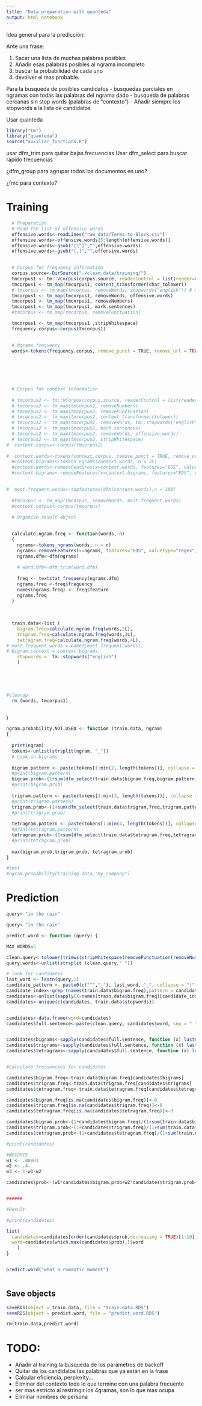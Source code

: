 ```yaml
---
title: "Data preparation with quanteda"
output: html_notebook
---
```




Idea general para la predicción:

Ante una frase: 

1.	Sacar una lista de muchas palabras posibles
2.	Añadir esas palabras posibles al ngrama incompleto
3.	buscar la probabilidad de cada uno 
4.	devolver el mas probable.


Para la busqueda de posibles candidatos
- busquedas parciales en ngramas con todas las palabras del  ngrama dado
- busqueda de palabras cercanas sin stop words (palabras de “contexto”) 
- Añadir siempre los stopwords a la lista de candidatos 
 
Usar quanteda

```r
library("tm")
library("quanteda")
source("auxiliar_functions.R")
```



usar dfm_trim para quitar bajas frecuencias
Usar dfm_select para buscar rápido frecuencias

¿dfm_group para agrupar todos los documentos en uno?


¿fmc para contexto?




#  Training

```r

  # Preparation
  # Read the list of offensive words 
  offensive.words<-readLines("raw_data/Terms-to-Block.csv")
  offensive.words<-offensive.words[5:length(offensive.words)]
  offensive.words<-gsub("[\"]","",offensive.words)
  offensive.words<-gsub("[,]","",offensive.words)  

  
  # Corpus for frequency information
  corpus.source<-DirSource("./clean_data/training/")
  tmcorpus1 <- tm::VCorpus(corpus.source, readerControl = list(reader=readPlain,language = "en"))
  tmcorpus1 <- tm_map(tmcorpus1, content_transformer(char_tolower))
  # tmcorpus <- tm_map(tmcorpus, removeWords, stopwords("english")) # quitar
  tmcorpus1 <- tm_map(tmcorpus1, removeWords, offensive.words)
  tmcorpus1 <- tm_map(tmcorpus1, removeNumbers)
  tmcorpus1 <- tm_map(tmcorpus1, mark.sentences)
  #tmcorpus <- tm_map(tmcorpus, removePunctuation)

  tmcorpus1 <- tm_map(tmcorpus1 ,stripWhitespace)
  frequency.corpus<-corpus(tmcorpus1)
  

  # Ngrams frequency
  words<-tokens(frequency.corpus, remove_punct = TRUE, remove_url = TRUE)
  
  



  
  # Corpus for context information
  
  # tmcorpus2 <- tm::VCorpus(corpus.source, readerControl = list(reader=readPlain,language = "en"))
  # tmcorpus2 <- tm_map(tmcorpus2, removeNumbers)
  # tmcorpus2 <- tm_map(tmcorpus2, removePunctuation)
  # tmcorpus2 <- tm_map(tmcorpus2, content_transformer(tolower))
  # tmcorpus2 <- tm_map(tmcorpus2, removeWords, tm::stopwords("english"))
  # tmcorpus2 <- tm_map(tmcorpus2, mark.sentences)
  # tmcorpus2 <- tm_map(tmcorpus2, removeWords, offensive.words)
  # tmcorpus2 <- tm_map(tmcorpus2, stripWhitespace)
#  context.corpus<-corpus(tmcorpus2)
  
#  context.words<-tokens(context.corpus, remove_punct = TRUE, remove_url = TRUE)
  #context.bigrams<-tokens_ngrams(context.words, n = 2L)
  #context.words<-removeFeatures(x=context.words, features="EOS", valuetype="regex")
  #context.bigrams<-removeFeatures(x=context.bigrams, features="EOS", valuetype="regex")

  
#  most.frequent.words<-topfeatures(dfm(context.words),n = 100)
  
  #tmcorpus <- tm_map(tmcorpus, removeWords, most.frequent.words)
  #context.corpus<-corpus(tmcorpus)
  
  # Organize result object 
  

  calculate.ngram.freq <- function(words, n) 
  {
    ngrams<-tokens_ngrams(words, n = n)
    ngrams<-removeFeatures(x=ngrams, features="EOS", valuetype="regex")
    ngrams.dfm<-dfm(ngrams)
    
    # word.dfm<-dfm_trim(word.dfm)
    
    freq <- textstat_frequency(ngrams.dfm)
    ngrams.freq <-freq$frequency
    names(ngrams.freq) <- freq$feature
    ngrams.freq
  }
  
  
      
  train.data<-list (
    bigram.freq=calculate.ngram.freq(words,2L),
    trigram.freq=calculate.ngram.freq(words,3L),
    tetragram.freq=calculate.ngram.freq(words,4L),
# most.frequent.words = names(most.frequent.words),
# bigram.context = context.bigrams,
    stopwords =  tm::stopwords("english")
    )

  

  

```




```r
#cleanup
  rm (words, tmcorpus1)
  


```
)

 
```r

ngram.probability.NOT.USED <- function (train.data, ngram)
{
  
  print(ngram)
  tokens<-unlist(strsplit(ngram, "_"))
  # Look in bigrams
  
  bigram.pattern <- paste(tokens[1:min(2, length(tokens))], collapse = "_")
  #print(bigram.pattern)
  bigram.prob<-(1+sum(dfm_select(train.data$bigram.freq,bigram.pattern))) / (1+sum(ntoken(train.data$bigram.freq)))
  #print(bigram.prob)
  
  trigram.pattern <- paste(tokens[1:min(3, length(tokens))], collapse = "_")
  #print(trigram.pattern)
  trigram.prob<-(1+sum(dfm_select(train.data$trigram.freq,trigram.pattern))) / (1+sum(ntoken(train.data$trigram.freq)))
  #print(trigram.prob)
  
  tetragram.pattern <- paste(tokens[1:min(4, length(tokens))], collapse = "_") 
  #print(tetragram.pattern)
  tetragram.prob<-(1+sum(dfm_select(train.data$tetragram.freq,tetragram.pattern))) / (1+sum(ntoken(train.data$tetragram.freq)))
  #print(tetragram.prob)
  
  max(bigram.prob,trigram.prob, tetragram.prob)
}

#test 
#ngram.probability(training.data,"my_company")

```




# Prediction 

```r
query<-"in the rain"
```




```r

query<-"in the rain"

predict.word <- function (query) {

MAX_WORDS=3

clean.query<-tolower(trimws(stripWhitespace(removePunctuation(removeNumbers(query)))))
query.words<-unlist(strsplit (clean.query," "))

# look for candidates
last_word <- lastn(query,1)
candidate_pattern <- paste0(c("^","_"), last_word, "_", collapse = "|")
candidate_index<-grep (names(train.data$bigram.freq),pattern = candidate_pattern)
candidates<-unlist(sapply(X=names(train.data$bigram.freq)[candidate_index], FUN=function(x)lastn(x,1,"_")))
candidates<-unique(c(candidates, train.data$stopwords))


candidates<-data.frame(word=candidates)
candidates$full.sentence<-paste(clean.query, candidates$word, sep = " ")


candidates$bigrams<-sapply(candidates$full.sentence, function (x) lastn (x,2))
candidates$trigrams<-sapply(candidates$full.sentence, function (x) lastn (x,3))
candidates$tetragrams<-sapply(candidates$full.sentence, function (x) lastn (x,4))


#Calculate frecuencies for candidates

candidates$bigram.freq<-train.data$bigram.freq[candidates$bigrams]
candidates$trigram.freq<-train.data$trigram.freq[candidates$trigrams]
candidates$tetragram.freq<-train.data$tetragram.freq[candidates$tetragrams]

candidates$bigram.freq[is.na(candidates$bigram.freq)]<-0
candidates$trigram.freq[is.na(candidates$trigram.freq)]<-0
candidates$tetragram.freq[is.na(candidates$tetragram.freq)]<-0

candidates$bigram.prob<-(1+candidates$bigram.freq)/(1+sum(train.data$bigram.freq))
candidates$trigram.prob<-(1+candidates$trigram.freq)/(1+sum(train.data$trigram.freq))
candidates$tetragram.prob<-(1+candidates$tetragram.freq)/(1+sum(train.data$tetragram.freq))

#print(candidates)

#WEIGHTS
w1 <- .00001
w2 <- .4
w3 <- 1-w1-w2

candidates$prob<-(w1*candidates$bigram.prob+w2*candidates$trigram.prob+w3*candidates$tetragram.prob)/3


######

#Result

#print(candidates)

list(
  candidates=candidates[order(candidates$prob,decreasing = TRUE)[1:10],], 
  word=candidates[which.max(candidates$prob),]$word
    )
}


predict.word("what a romantic moment")



```

## Save objects
```r


saveRDS(object = train.data, file = "train.data.RDS")
saveRDS(object = predict.word, file = "predict_word.RDS")

rm(train.data,predict.word)

```







# TODO: 


- Añadir al training la búsqueda de los parámetros de backoff
- Quitar de los candidatos las palabras que ya están en la frase
- Calcular eficiencia, perplexity...
- Eliminar del contexto todo lo que termine con una palabra frecuente
- ser mas estricto al restringir los 4gramas, son lo que mas ocupa
- Eliminar nombres de persona



